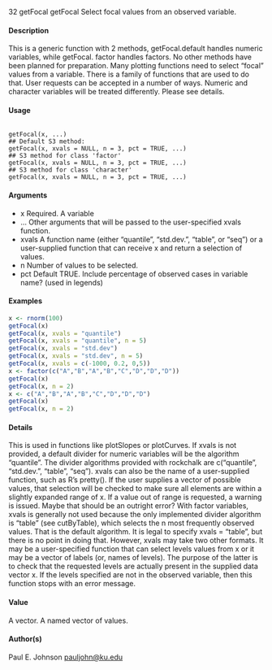 
32 getFocal
getFocal Select focal values from an observed variable.

#### Description

This is a generic function with 2 methods, getFocal.default handles numeric variables, while getFocal.
factor handles factors. No other methods have been planned for preparation.
Many plotting functions need to select "focal" values from a variable. There is a family of functions
that are used to do that. User requests can be accepted in a number of ways. Numeric and character
variables will be treated differently. Please see details.

#### Usage
<pre><code>
getFocal(x, ...)
## Default S3 method:
getFocal(x, xvals = NULL, n = 3, pct = TRUE, ...)
## S3 method for class 'factor'
getFocal(x, xvals = NULL, n = 3, pct = TRUE, ...)
## S3 method for class 'character'
getFocal(x, xvals = NULL, n = 3, pct = TRUE, ...)
</code></pre>

#### Arguments
* x Required. A variable
* ... Other arguments that will be passed to the user-specified xvals function.
* xvals A function name (either "quantile", "std.dev.", "table", or "seq") or a user-supplied function that can receive x and return a selection of values.
* n Number of values to be selected.
* pct Default TRUE. Include percentage of observed cases in variable name? (used in legends)


#### Examples
```r
x <- rnorm(100)
getFocal(x)
getFocal(x, xvals = "quantile")
getFocal(x, xvals = "quantile", n = 5)
getFocal(x, xvals = "std.dev")
getFocal(x, xvals = "std.dev", n = 5)
getFocal(x, xvals = c(-1000, 0.2, 0,5))
x <- factor(c("A","B","A","B","C","D","D","D"))
getFocal(x)
getFocal(x, n = 2)
x <- c("A","B","A","B","C","D","D","D")
getFocal(x)
getFocal(x, n = 2)
```

#### Details
This is used in functions like plotSlopes or plotCurves.
If xvals is not provided, a default divider for numeric variables will be the algorithm "quantile".
The divider algorithms provided with rockchalk are c("quantile", "std.dev.", "table", "seq"). xvals can also be the name of a user-supplied function, such as R’s pretty(). If the user supplies a vector of possible values, that selection will be checked to make sure all elements are within a slightly expanded range of x. If a value out of range is requested, a warning is issued. Maybe that
should be an outright error?
With factor variables, xvals is generally not used because the only implemented divider algorithm is "table" (see cutByTable), which selects the n most frequently observed values. That is the default algorithm. It is legal to specify xvals = "table", but there is no point in doing that. However, xvals
may take two other formats. It may be a user-specified function that can select levels values from x or it may be a vector of labels (or, names of levels). The purpose of the latter is to check that the requested levels are actually present in the supplied data vector x. If the levels specified are not in the observed variable, then this function stops with an error message.

#### Value
A vector.
A named vector of values.

#### Author(s)
Paul E. Johnson <pauljohn@ku.edu>
